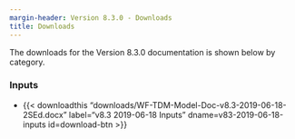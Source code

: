 ```yaml
---
margin-header: Version 8.3.0 - Downloads
title: Downloads
---
```


The downloads for the Version 8.3.0 documentation is shown below by category.

### Inputs

 - {{< downloadthis "downloads/WF-TDM-Model-Doc-v8.3-2019-06-18-2SEd.docx"
label="v8.3 2019-06-18 Inputs" dname=v83-2019-06-18-inputs id=download-btn >}}


